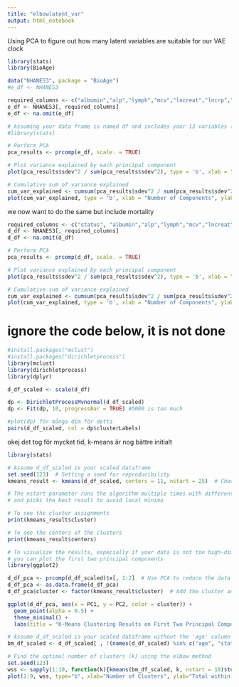 ```yaml
---
title: "elbowlatent_var"
output: html_notebook
---
```


Using PCA to figure out how many latent variables are suitable for our VAE clock
```r
library(stats)
library(BioAge)
```

```r
data("NHANES3", package = "BioAge")
#e_df <- NHANES3

required_columns <- c("albumin","alp","lymph","mcv","lncreat","lncrp","hba1c","wbc","rdw", "age")
e_df <- NHANES3[, required_columns]
e_df <- na.omit(e_df)
```


```r
# Assuming your data frame is named df and includes your 13 variables (age + 12 biomarkers)
#library(stats)

# Perform PCA
pca_results <- prcomp(e_df, scale. = TRUE)

# Plot variance explained by each principal component
plot(pca_results$sdev^2 / sum(pca_results$sdev^2), type = 'b', xlab = "Principal Component", ylab = "Proportion of Variance Explained", main = "Scree Plot")

# Cumulative sum of variance explained
cum_var_explained <- cumsum(pca_results$sdev^2 / sum(pca_results$sdev^2))
plot(cum_var_explained, type = 'b', xlab = "Number of Components", ylab = "Cumulative Proportion of Variance Explained", main = "Cumulative Variance Explained Plot")

```
we now want to do the same but include mortality
```r
required_columns <- c("status", "albumin","alp","lymph","mcv","lncreat","lncrp","hba1c","wbc","rdw", "age")
d_df <- NHANES3[, required_columns]
d_df <- na.omit(d_df)
```

```r
# Perform PCA
pca_results <- prcomp(d_df, scale. = TRUE)

# Plot variance explained by each principal component
plot(pca_results$sdev^2 / sum(pca_results$sdev^2), type = 'b', xlab = "Principal Component", ylab = "Proportion of Variance Explained", main = "Scree Plot")

# Cumulative sum of variance explained
cum_var_explained <- cumsum(pca_results$sdev^2 / sum(pca_results$sdev^2))
plot(cum_var_explained, type = 'b', xlab = "Number of Components", ylab = "Cumulative Proportion of Variance Explained", main = "Cumulative Variance Explained Plot")
```
ignore the code below, it is not done
======================================================================
```r
#install.packages("mclust")
#install.packages("dirichletprocess")
library(mclust)
library(dirichletprocess)
library(dplyr)
```
```r
d_df_scaled <- scale(d_df)

dp <- DirichletProcessMvnormal(d_df_scaled)
dp <- Fit(dp, 10, progressBar = TRUE) #5000 is too much
```

```r
#plot(dp) för många dim för detta
pairs(d_df_scaled, col = dp$clusterLabels)
```


okej det tog för mycket tid, k-means är nog bättre initialt 
```r
library(stats)

# Assume d_df_scaled is your scaled dataframe
set.seed(123)  # Setting a seed for reproducibility
kmeans_result <- kmeans(d_df_scaled, centers = 11, nstart = 25)  # Choose the number of clusters 'centers' you want

# The nstart parameter runs the algorithm multiple times with different random initializations
# and picks the best result to avoid local minima

# To see the cluster assignments
print(kmeans_result$cluster)

# To see the centers of the clusters
print(kmeans_result$centers)

# To visualize the results, especially if your data is not too high-dimensional
# you can plot the first two principal components
library(ggplot2)

d_df_pca <- prcomp(d_df_scaled)$x[, 1:2]  # Use PCA to reduce the data to two dimensions
d_df_pca <- as.data.frame(d_df_pca)
d_df_pca$cluster <- factor(kmeans_result$cluster)  # Add the cluster assignments

ggplot(d_df_pca, aes(x = PC1, y = PC2, color = cluster)) +
  geom_point(alpha = 0.5) +
  theme_minimal() +
  labs(title = "K-Means Clustering Results on First Two Principal Components")

```
```r
# Assume d_df_scaled is your scaled dataframe without the 'age' column
bm_df_scaled <- d_df_scaled[ , !(names(d_df_scaled) %in% c("age", "status"))]

# Find the optimal number of clusters (k) using the elbow method
set.seed(123)
wss <- sapply(1:10, function(k){kmeans(bm_df_scaled, k, nstart = 10)$totWithinss})
plot(1:9, wss, type="b", xlab="Number of Clusters", ylab="Total within-clusters sum of squares")

```

